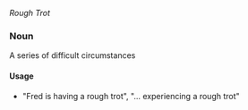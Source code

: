 {{EN}}
{{idiom}}
''Rough Trot''
===Noun===
A series of difficult circumstances

====Usage====
*"Fred is having a rough trot", "... experiencing a rough trot"